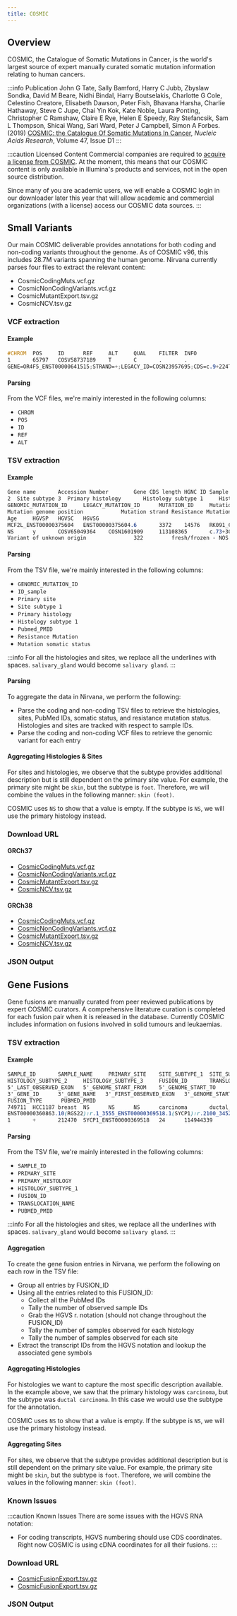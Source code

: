 ```yaml
---
title: COSMIC
---
```



## Overview

COSMIC, the Catalogue of Somatic Mutations in Cancer, is the world's largest source of expert manually curated somatic mutation information relating to human 
cancers.

:::info Publication
John G Tate, Sally Bamford, Harry C Jubb, Zbyslaw Sondka, David M Beare, Nidhi Bindal, Harry Boutselakis, Charlotte G Cole, Celestino Creatore, Elisabeth Dawson, 
Peter Fish, Bhavana Harsha, Charlie Hathaway, Steve C Jupe, Chai Yin Kok, Kate Noble, Laura Ponting, Christopher C Ramshaw, Claire E Rye, Helen E Speedy, Ray 
Stefancsik, Sam L Thompson, Shicai Wang, Sari Ward, Peter J Campbell, Simon A Forbes. (2019) [COSMIC: the Catalogue Of Somatic Mutations In 
Cancer](https://academic.oup.com/nar/article/47/D1/D941/5146192), *Nucleic Acids Research*, Volume 47, Issue D1
:::

:::caution Licensed Content
Commercial companies are required to [acquire a license from COSMIC](https://cancer.sanger.ac.uk/cosmic/license). At the moment, this means that our COSMIC 
content is only available in Illumina's products and services, not in the open source distribution.

Since many of you are academic users, we will enable a COSMIC login in our downloader later this year that will allow academic and commercial organizations (with 
a license) access our COSMIC data sources.
:::

## Small Variants

Our main COSMIC deliverable provides annotations for both coding and non-coding variants throughout the genome. As of COSMIC v96, this includes 28.7M variants 
spanning the human genome. Nirvana currently parses four files to extract the relevant content:
* CosmicCodingMuts.vcf.gz
* CosmicNonCodingVariants.vcf.gz
* CosmicMutantExport.tsv.gz
* CosmicNCV.tsv.gz

### VCF extraction

#### Example

```scss
#CHROM  POS     ID      REF     ALT     QUAL    FILTER  INFO
1       65797   COSV58737189    T       C       .       .       
GENE=OR4F5_ENST00000641515;STRAND=+;LEGACY_ID=COSN23957695;CDS=c.9+224T>C;AA=p.?;HGVSC=ENST00000641515.2:c.9+224T>C;HGVSG=1:g.65797T>C;CNT=1
```

#### Parsing

From the VCF files, we're mainly interested in the following columns:
* `CHROM`
* `POS`
* `ID`
* `REF`
* `ALT`

### TSV extraction

#### Example

```scss
Gene name       Accession Number        Gene CDS length HGNC ID Sample name     ID_sample       ID_tumour       Primary site        Site subtype 1  Site subtype 
2  Site subtype 3  Primary histology       Histology subtype 1     Histology subtype 2         Histology subtype 3     Genome-wide screen      
GENOMIC_MUTATION_ID     LEGACY_MUTATION_ID      MUTATION_ID     Mutation CDS        Mutation AA     Mutation Description    Mutation zygosity       LOH     GRCh    
Mutation genome position            Mutation strand Resistance Mutation     Mutation somatic status Pubmed_PMID     ID_STUDY        Sample Type     Tumour origin       
Age     HGVSP   HGVSC   HGVSG
MCF2L_ENST00000375604   ENST00000375604.6       3372    14576   RK091_C01       1918867 1806188 liver   NS      NS      NS          carcinoma       NS      NS      
NS      y       COSV65049364    COSN1601909     113108365       c.73+3096A>G    p.?         Unknown het             38      13:113005079-113005079  +       -       
Variant of unknown origin               322         fresh/frozen - NOS      primary                 ENST00000375604.6:c.73+3096A>G  13:g.113005079A>G
```

#### Parsing

From the TSV file, we're mainly interested in the following columns:
* `GENOMIC_MUTATION_ID`
* `ID_sample`
* `Primary site`
* `Site subtype 1`
* `Primary histology`
* `Histology subtype 1`
* `Pubmed_PMID`
* `Resistance Mutation`
* `Mutation somatic status`

:::info
For all the histologies and sites, we replace all the underlines with spaces. `salivary_gland` would become `salivary gland`.
:::

#### Parsing

To aggregate the data in Nirvana, we perform the following:
* Parse the coding and non-coding TSV files to retrieve the histologies, sites, PubMed IDs, somatic status, and resistance mutation status. Histologies and sites 
are tracked with respect to sample IDs.
* Parse the coding and non-coding VCF files to retrieve the genomic variant for each entry

#### Aggregating Histologies & Sites

For sites and histologies, we observe that the subtype provides additional description but is still dependent on the primary site value. For example, the primary 
site might be `skin`, but the subtype is `foot`. Therefore, we will combine the values in the following manner: `skin (foot)`. 

COSMIC uses `NS` to show that a value is empty. If the subtype is `NS`, we will use the primary histology instead.

### Download URL

#### GRCh37
* [CosmicCodingMuts.vcf.gz](https://cancer.sanger.ac.uk/cosmic/file_download/GRCh37/cosmic/v96/VCF/CosmicCodingMuts.vcf.gz)
* [CosmicNonCodingVariants.vcf.gz](https://cancer.sanger.ac.uk/cosmic/file_download/GRCh37/cosmic/v96/VCF/CosmicNonCodingVariants.vcf.gz)
* [CosmicMutantExport.tsv.gz](https://cancer.sanger.ac.uk/cosmic/file_download/GRCh37/cosmic/v96/CosmicMutantExport.tsv.gz)
* [CosmicNCV.tsv.gz](https://cancer.sanger.ac.uk/cosmic/file_download/GRCh37/cosmic/v96/CosmicNCV.tsv.gz)

#### GRCh38
* [CosmicCodingMuts.vcf.gz](https://cancer.sanger.ac.uk/cosmic/file_download/GRCh38/cosmic/v96/VCF/CosmicCodingMuts.vcf.gz)
* [CosmicNonCodingVariants.vcf.gz](https://cancer.sanger.ac.uk/cosmic/file_download/GRCh38/cosmic/v96/VCF/CosmicNonCodingVariants.vcf.gz)
* [CosmicMutantExport.tsv.gz](https://cancer.sanger.ac.uk/cosmic/file_download/GRCh38/cosmic/v96/CosmicMutantExport.tsv.gz)
* [CosmicNCV.tsv.gz](https://cancer.sanger.ac.uk/cosmic/file_download/GRCh38/cosmic/v96/CosmicNCV.tsv.gz)

### JSON Output

<SmallVariantJSON />

## Gene Fusions

Gene fusions are manually curated from peer reviewed publications by expert COSMIC curators. A comprehensive literature curation is completed for each fusion 
pair when it is released in the database. Currently COSMIC includes information on fusions involved in solid tumours and leukaemias.

### TSV extraction

#### Example

```scss
SAMPLE_ID       SAMPLE_NAME     PRIMARY_SITE    SITE_SUBTYPE_1  SITE_SUBTYPE_2  SITE_SUBTYPE_3  PRIMARY_HISTOLOGY      HISTOLOGY_SUBTYPE_1      
HISTOLOGY_SUBTYPE_2     HISTOLOGY_SUBTYPE_3     FUSION_ID       TRANSLOCATION_NAME      5'_CHROMOSOME   5'_STRAND       5'_GENE_ID      5'_GENE_NAME    
5'_LAST_OBSERVED_EXON   5'_GENOME_START_FROM    5'_GENOME_START_TO      5'_GENOME_STOP_FROM     5'_GENOME_STOP_TO       3'_CHROMOSOME   3'_STRAND       
3'_GENE_ID      3'_GENE_NAME   3'_FIRST_OBSERVED_EXON   3'_GENOME_START_FROM    3'_GENOME_START_TO      3'_GENOME_STOP_FROM     3'_GENOME_STOP_TO      
FUSION_TYPE      PUBMED_PMID
749711  HCC1187 breast  NS      NS      NS      carcinoma       ductal_carcinoma        NS      NS      665     
ENST00000360863.10(RGS22):r.1_3555_ENST00000369518.1(SYCP1):r.2100_3452 8       -       197199  RGS22   22      99981937       99981937 100106116       100106116       
1       +       212470  SYCP1_ENST00000369518   24      114944339       114944339       114995367       114995367       Inferred Breakpoint     20033038
```

#### Parsing

From the TSV file, we're mainly interested in the following columns:
* `SAMPLE_ID`
* `PRIMARY_SITE`
* `PRIMARY_HISTOLOGY`
* `HISTOLOGY_SUBTYPE_1`
* `FUSION_ID`
* `TRANSLOCATION_NAME`
* `PUBMED_PMID`

:::info
For all the histologies and sites, we replace all the underlines with spaces. `salivary_gland` would become `salivary gland`.
:::

#### Aggregation

To create the gene fusion entries in Nirvana, we perform the following on each row in the TSV file:
* Group all entries by FUSION_ID
* Using all the entries related to this FUSION_ID:
  * Collect all the PubMed IDs
  * Tally the number of observed sample IDs
  * Grab the HGVS r. notation (should not change throughout the FUSION_ID)
  * Tally the number of samples observed for each histology
  * Tally the number of samples observed for each site
* Extract the transcript IDs from the HGVS notation and lookup the associated gene symbols

#### Aggregating Histologies

For histologies we want to capture the most specific description available. In the example above, we saw that the primary histology was `carcinoma`, but the 
subtype was `ductal carcinoma`. In this case we would use the subtype for the annotation.

COSMIC uses `NS` to show that a value is empty. If the subtype is `NS`, we will use the primary histology instead.

#### Aggregating Sites

For sites, we observe that the subtype provides additional description but is still dependent on the primary site value. For example, the primary site might be 
`skin`, but the subtype is `foot`. Therefore, we will combine the values in the following manner: `skin (foot)`.

### Known Issues

:::caution Known Issues
There are some issues with the HGVS RNA notation:
* For coding transcripts, HGVS numbering should use CDS coordinates. Right now COSMIC is using cDNA coordinates for all their fusions.
:::

### Download URL

* [CosmicFusionExport.tsv.gz](https://cancer.sanger.ac.uk/cosmic/file_download/GRCh37/cosmic/v96/CosmicFusionExport.tsv.gz)
* [CosmicFusionExport.tsv.gz](https://cancer.sanger.ac.uk/cosmic/file_download/GRCh38/cosmic/v96/CosmicFusionExport.tsv.gz)

### JSON Output

<GeneFusionJSON />
